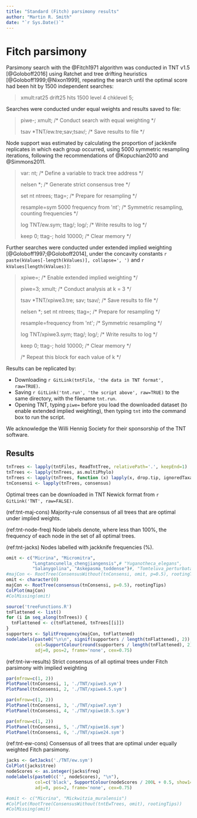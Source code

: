 ```yaml
---
title: "Standard (Fitch) parsimony results"
author: "Martin R. Smith"
date: "`r Sys.Date()`"
---
```


# Fitch parsimony {#fitch}

Parsimony search with the @Fitch1971 algorithm was conducted in TNT v1.5 [@Goloboff2016] using Ratchet and tree drifting heuristics [@Goloboff1999;@Nixon1999], repeating the search until the optimal score had been hit by 1500 independent searches:

> xmult:rat25 drift25 hits 1500 level 4 chklevel 5;

Searches were conducted under equal weights and results saved to file:

> piwe-; xmult; <span class="comment">/&#42; Conduct search with equal weighting &#42;/</span>
>
> tsav &#42;TNT/ew.tre;sav;tsav/; <span class="comment">/&#42; Save results to file &#42;/</span>
>

Node support was estimated by calculating the proportion of jackknife replicates in which each group occurred, using 5000 symmetric resampling iterations, following the recommendations of @Kopuchian2010 and @Simmons2011.

> var: nt; <span class="comment">/&#42; Define a variable to track tree address &#42;/</span>
>
> nelsen *; <span class="comment">/&#42; Generate strict consensus tree &#42;/</span>
>
> set nt ntrees; ttag=; <span class="comment">/&#42; Prepare for resampling &#42;/</span>
>
> resample=sym 5000 frequency from &#39;nt&#39;; <span class="comment">/&#42; Symmetric resampling, counting frequencies &#42;/</span>
>
> log TNT/ew.sym; ttag/; log/; <span class="comment">/&#42; Write results to log &#42;/</span>
>
> keep 0; ttag-; hold 10000; <span class="comment">/&#42; Clear memory &#42;/</span>

Further searches were conducted under extended implied weighting [@Goloboff1997;@Goloboff2014], under the concavity constants `r paste(kValues[-length(kValues)], collapse=', ')` and `r kValues[length(kValues)]`:

> xpiwe=; <span class="comment">/&#42; Enable extended implied weighting &#42;/</span>
>
> piwe=3; xmult; <span class="comment">/&#42; Conduct analysis at k = 3 &#42;/</span>
>
> tsav &#42;TNT/xpiwe3.tre; sav; tsav/; <span class="comment">/&#42; Save results to file &#42;/</span>
>
> nelsen *; set nt ntrees; ttag=; <span class="comment">/&#42; Prepare for resampling &#42;/</span>
>
> resample=frequency from &#39;nt&#39;; <span class="comment">/&#42; Symmetric resampling &#42;/</span>
>
> log TNT/xpiwe3.sym; ttag/; log/; <span class="comment">/&#42; Write results to log &#42;/</span>
> 
> keep 0; ttag-; hold 10000; <span class="comment">/&#42; Clear memory &#42;/</span>
>
> <span class="comment">/&#42; Repeat this block for each value of k &#42;/</span>

Results can be replicated by:

- Downloading `r GitLink(tntFile, 'the data in TNT format', raw=TRUE)`.
- Saving `r GitLink('tnt.run', 'the script above', raw=TRUE)` to the same directory, with the filename `tnt.run`.
- Opening TNT, typing `piwe=` before you load the downloaded dataset (to enable extended implied weighting), then typing `tnt` into the command box to run the script.

We acknowledge the Willi Hennig Society for their sponsorship of the TNT software.

## Results

```R
tnTrees <- lapply(tntFiles, ReadTntTree, relativePath='.', keepEnd=1)
tnTrees <- lapply(tnTrees, as.multiPhylo)
tnTrees <- lapply(tnTrees, function (x) lapply(x, drop.tip, ignoredTaxa))
tnConsensi <- lapply(tnTrees, consensus)
```

Optimal trees can be downloaded in TNT Newick format from `r GitLink('TNT', raw=FALSE)`.

(ref:tnt-maj-cons) Majority-rule consensus of all trees that are optimal under implied weights.

(ref:tnt-node-freq) Node labels denote, where less than 100%, the frequency of each node in the set of all optimal trees.

(ref:tnt-jacks) Nodes labelled with jackknife frequencies (%).

```R
omit <- c("Micrina", "Micromitra",
          "Longtancunella_chengjiangensis",# "Yuganotheca_elegans",
          "Salanygolina", "Askepasma_toddense")#, "Tomteluva_perturbata")
#majCon <- RootTree(ConsensusWithout(tnConsensi, omit, p=0.5), rootingTips)
omit <- character(0)
majCon <- RootTree(consensus(tnConsensi, p=0.5), rootingTips)
ColPlot(majCon)
#ColMissing(omit)

source('treeFunctions.R')
tnFlattened <- list()
for (i in seq_along(tnTrees)) {
  tnFlattened <- c(tnFlattened, tnTrees[[i]])
}
supporters <- SplitFrequency(majCon, tnFlattened)
nodelabels(paste0("\n\n", signif(supporters / length(tnFlattened), 2)),
           col=SupportColour(round(supporters / length(tnFlattened), 2), show1=FALSE),
           adj=0, pos=2, frame='none', cex=0.75)
```

(ref:tnt-iw-results) Strict consensus of all optimal trees under Fitch parsimony with implied weighting


```R
par(mfrow=c(1, 2))
PlotPanel(tnConsensi, 1, './TNT/xpiwe3.sym')
PlotPanel(tnConsensi, 2, './TNT/xpiwe4.5.sym')
```

```R
par(mfrow=c(1, 2))
PlotPanel(tnConsensi, 3, './TNT/xpiwe7.sym')
PlotPanel(tnConsensi, 4, './TNT/xpiwe10.5.sym')
```
```R
par(mfrow=c(1, 2))
PlotPanel(tnConsensi, 5, './TNT/xpiwe16.sym')
PlotPanel(tnConsensi, 6, './TNT/xpiwe24.sym')
```

<!--### Consensus of all IW trees, without wildcards

Even with the anomalous results at $k = 4.5$, the essential relationships between most taxa are recovered under all weighting situations:

```R
#omit <- c('Clupeafumosus_socialis', 'Micrina', 'Mickwitzia_muralensis', 'Paterimitra', 'Heliomedusa_orienta', 'Tomteluva_perturbata', 'Yuganotheca_elegans', 'Salanygolina', 'Gasconsia', 'Mummpikia_nuda')
omit <- c("none")
ColPlot(ConsensusWithout(tnConsensi, omit))
ColMissing(omit)
```
-->
\newpage

(ref:tnt-ew-cons) Consensus of all trees that are optimal under equally weighted Fitch parsimony.  

```R
jacks <- GetJacks('./TNT/ew.sym')
ColPlot(jacks$tree)
nodeScores <- as.integer(jacks$freq)
nodelabels(paste0(c('', nodeScores), "\n"),
           col=c('black', SupportColour(nodeScores / 200L + 0.5, show1=FALSE)),
           adj=0, pos=2, frame='none', cex=0.75)

#omit <- c("Micrina", "Mickwitzia_muralensis")
#ColPlot(RootTree(ConsensusWithout(tntEwTrees, omit), rootingTips))
#ColMissing(omit)
```
